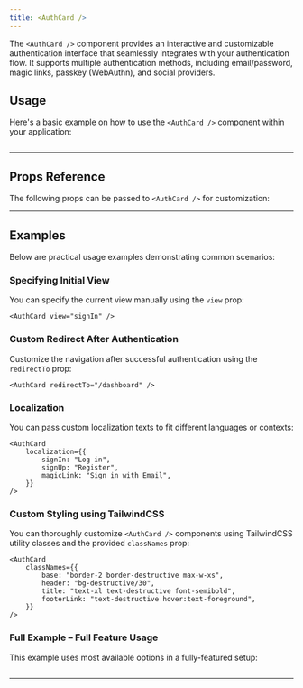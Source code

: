 ```yaml
---
title: <AuthCard />
---
```


The `<AuthCard />` component provides an interactive and customizable authentication interface that seamlessly integrates with your authentication flow. It supports multiple authentication methods, including email/password, magic links, passkey (WebAuthn), and social providers.

## Usage

Here's a basic example on how to use the `<AuthCard />` component within your application:

```tsx file=./examples/auth-card/auth-page.example.tsx
```

---

## Props Reference

The following props can be passed to `<AuthCard />` for customization:

<AutoTypeTable path="../src/components/auth/auth-card.tsx" name="AuthCardProps" />

---

## Examples

Below are practical usage examples demonstrating common scenarios:

### Specifying Initial View

You can specify the current view manually using the `view` prop:

```tsx
<AuthCard view="signIn" />
```

### Custom Redirect After Authentication

Customize the navigation after successful authentication using the `redirectTo` prop:

```tsx
<AuthCard redirectTo="/dashboard" />
```

### Localization

You can pass custom localization texts to fit different languages or contexts:

```tsx
<AuthCard
    localization={{
        signIn: "Log in",
        signUp: "Register",
        magicLink: "Sign in with Email",
    }}
/>
```

### Custom Styling using TailwindCSS

You can thoroughly customize `<AuthCard />` components using TailwindCSS utility classes and the provided `classNames` prop:

```tsx
<AuthCard
    classNames={{
        base: "border-2 border-destructive max-w-xs",
        header: "bg-destructive/30",
        title: "text-xl text-destructive font-semibold",
        footerLink: "text-destructive hover:text-foreground",
    }}
/>
```

### Full Example – Full Feature Usage

  This example uses most available options in a fully-featured setup:

```tsx file=./examples/auth-card/auth-page-full.example.tsx
```

---